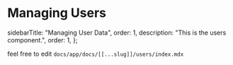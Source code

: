 # Managing Users

  sidebarTitle: "Managing User Data",
  order: 1,
  description: "This is the users component.",
  order: 1,
};

feel free to edit `docs/app/docs/[[...slug]]/users/index.mdx`
